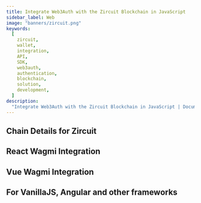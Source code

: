 ```yaml
---
title: Integrate Web3Auth with the Zircuit Blockchain in JavaScript
sidebar_label: Web
image: "banners/zircuit.png"
keywords:
  [
    zircuit,
    wallet,
    integration,
    API,
    SDK,
    web3auth,
    authentication,
    blockchain,
    solution,
    development,
  ]
description:
  "Integrate Web3Auth with the Zircuit Blockchain in JavaScript | Documentation - Web3Auth"
---
```



<SEO
  title="Integrate Web3Auth with the Zircuit Blockchain in JavaScript"
  description="Integrate Web3Auth with the Zircuit Blockchain in JavaScript | Documentation - Web3Auth"
  image="https://web3auth.io/docs/banners/zircuit.png"
  slug="/connect-blockchain/evm/zircuit/web"
/>

## Chain Details for Zircuit

<ChainDetailsZircuit />

## React Wagmi Integration

<ReactWagmiIntegration />

## Vue Wagmi Integration

<VueWagmiIntegration />

## For VanillaJS, Angular and other frameworks

<JsBlockchainMethods />
